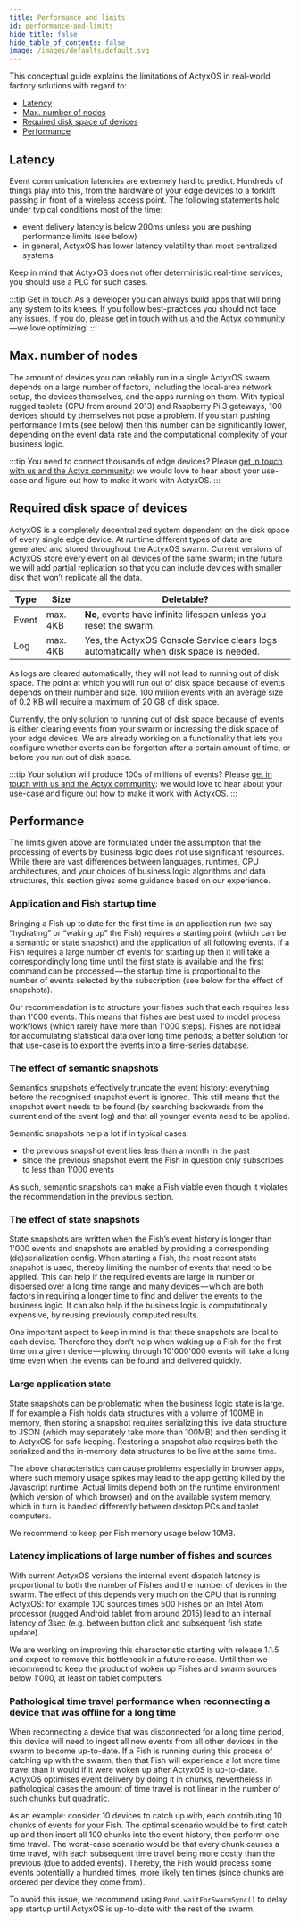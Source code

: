 ```yaml
---
title: Performance and limits
id: performance-and-limits
hide_title: false
hide_table_of_contents: false
image: /images/defaults/default.svg
---
```


This conceptual guide explains the limitations of ActyxOS in real-world factory solutions with regard to:

- [Latency](#latency)
- [Max. number of nodes](#max-number-of-nodes)
- [Required disk space of devices](#required-disk-space)
- [Performance](#performance)

## Latency

Event communication latencies are extremely hard to predict.
Hundreds of things play into this, from the hardware of your edge devices to a forklift passing in front of a wireless access point.
The following statements hold under typical conditions most of the time:

- event delivery latency is below 200ms unless you are pushing performance limits (see below)
- in general, ActyxOS has lower latency volatility than most centralized systems

Keep in mind that ActyxOS does not offer deterministic real-time services; you should use a PLC for such cases.

:::tip Get in touch
As a developer you can always build apps that will bring any system to its knees.
If you follow best-practices you should not face any issues.
If you do, please [get in touch with us and the Actyx community](https://community.actyx.com/)—we love optimizing!
:::

## Max. number of nodes

The amount of devices you can reliably run in a single ActyxOS swarm depends on a large number of factors, including the local-area network setup, the devices themselves, and the apps running on them.
With typical rugged tablets (CPU from around 2013) and Raspberry Pi 3 gateways, 100 devices should by themselves not pose a problem.
If you start pushing performance limits (see below) then this number can be significantly lower, depending on the event data rate and the computational complexity of your business logic.

:::tip You need to connect thousands of edge devices?
Please [get in touch with us and the Actyx community](https://community.actyx.com/): we would love to hear about your use-case and figure out how to make it work with ActyxOS.
:::

## Required disk space of devices

ActyxOS is a completely decentralized system dependent on the disk space of every single edge device.
At runtime different types of data are generated and stored throughout the ActyxOS swarm.
Current versions of ActyxOS store every event on all devices of the same swarm; in the future we will add partial replication so that you can include devices with smaller disk that won’t replicate all the data.

|Type|Size|Deletable?|
|----|----|----------|
|Event|max. 4KB|**No**, events have infinite lifespan unless you reset the swarm.|
|Log|max. 4KB| Yes, the ActyxOS Console Service clears logs automatically when disk space is needed.|

As logs are cleared automatically, they will not lead to running out of disk space. The point at which you will run out of disk space because of events depends on their number and size. 100 million events with an average size of 0.2 KB will require a maximum of 20 GB of disk space.

Currently, the only solution to running out of disk space because of events is either clearing events from your swarm or increasing the disk space of your edge devices. We are already working on a functionality that lets you configure whether events can be forgotten after a certain amount of time, or before you run out of disk space.

:::tip Your solution will produce 100s of millions of events?
Please [get in touch with us and the Actyx community](https://community.actyx.com/): we would love to hear about your use-case and figure out how to make it work with ActyxOS.
:::

## Performance

The limits given above are formulated under the assumption that the processing of events by business logic does not use significant resources.
While there are vast differences between languages, runtimes, CPU architectures, and your choices of business logic algorithms and data structures, this section gives some guidance based on our experience.

### Application and Fish startup time

Bringing a Fish up to date for the first time in an application run (we say “hydrating” or “waking up” the Fish) requires a starting point (which can be a semantic or state snapshot) and the application of all following events.
If a Fish requires a large number of events for starting up then it will take a correspondingly long time until the first state is available and the first command can be processed — the startup time is proportional to the number of events selected by the subscription (see below for the effect of snapshots).

Our recommendation is to structure your fishes such that each requires less than 1'000 events.
This means that fishes are best used to model process workflows (which rarely have more than 1'000 steps).
Fishes are not ideal for accumulating statistical data over long time periods; a better solution for that use-case is to export the events into a time-series database.

### The effect of semantic snapshots

Semantics snapshots effectively truncate the event history: everything before the recognised snapshot event is ignored.
This still means that the snapshot event needs to be found (by searching backwards from the current end of the event log) and that all younger events need to be applied.

Semantic snapshots help a lot if in typical cases:

- the previous snapshot event lies less than a month in the past
- since the previous snapshot event the Fish in question only subscribes to less than 1'000 events

As such, semantic snapshots can make a Fish viable even though it violates the recommendation in the previous section.

### The effect of state snapshots

State snapshots are written when the Fish’s event history is longer than 1'000 events and snapshots are enabled by providing a corresponding (de)serialization config.
When starting a Fish, the most recent state snapshot is used, thereby limiting the number of events that need to be applied.
This can help if the required events are large in number or dispersed over a long time range and many devices — which are both factors in requiring a longer time to find and deliver the events to the business logic.
It can also help if the business logic is computationally expensive, by reusing previously computed results.

One important aspect to keep in mind is that these snapshots are local to each device.
Therefore they don’t help when waking up a Fish for the first time on a given device — plowing through 10'000'000 events will take a long time even when the events can be found and delivered quickly.

### Large application state

State snapshots can be problematic when the business logic state is large.
If for example a Fish holds data structures with a volume of 100MB in memory, then storing a snapshot requires serializing this live data structure to JSON (which may separately take more than 100MB) and then sending it to ActyxOS for safe keeping.
Restoring a snapshot also requires both the serialized and the in-memory data structures to be live at the same time.

The above characteristics can cause problems especially in browser apps, where such memory usage spikes may lead to the app getting killed by the Javascript runtime.
Actual limits depend both on the runtime environment (which version of which browser) and on the available system memory, which in turn is handled differently between desktop PCs and tablet computers.

We recommend to keep per Fish memory usage below 10MB.

### Latency implications of large number of fishes and sources

With current ActyxOS versions the internal event dispatch latency is proportional to both the number of Fishes and the number of devices in the swarm.
The effect of this depends very much on the CPU that is running ActyxOS: for example 100 sources times 500 Fishes on an Intel Atom processor (rugged Android tablet from around 2015) lead to an internal latency of 3sec (e.g. between button click and subsequent fish state update).

We are working on improving this characteristic starting with release 1.1.5 and expect to remove this bottleneck in a future release.
Until then we recommend to keep the product of woken up Fishes and swarm sources below 1'000, at least on tablet computers.

### Pathological time travel performance when reconnecting a device that was offline for a long time

When reconnecting a device that was disconnected for a long time period, this device will need to ingest all new events from all other devices in the swarm to become up-to-date.
If a Fish is running during this process of catching up with the swarm, then that Fish will experience a lot more time travel than it would if it were woken up after ActyxOS is up-to-date.
ActyxOS optimises event delivery by doing it in chunks, nevertheless in pathological cases the amount of time travel is not linear in the number of such chunks but quadratic.

As an example: consider 10 devices to catch up with, each contributing 10 chunks of events for your Fish.
The optimal scenario would be to first catch up and then insert all 100 chunks into the event history, then perform one time travel.
The worst-case scenario would be that every chunk causes a time travel, with each subsequent time travel being more costly than the previous (due to added events).
Thereby, the Fish would process some events potentially a hundred times, more likely ten times (since chunks are ordered per device they come from).

To avoid this issue, we recommend using `Pond.waitForSwarmSync()` to delay app startup until ActyxOS is up-to-date with the rest of the swarm.
